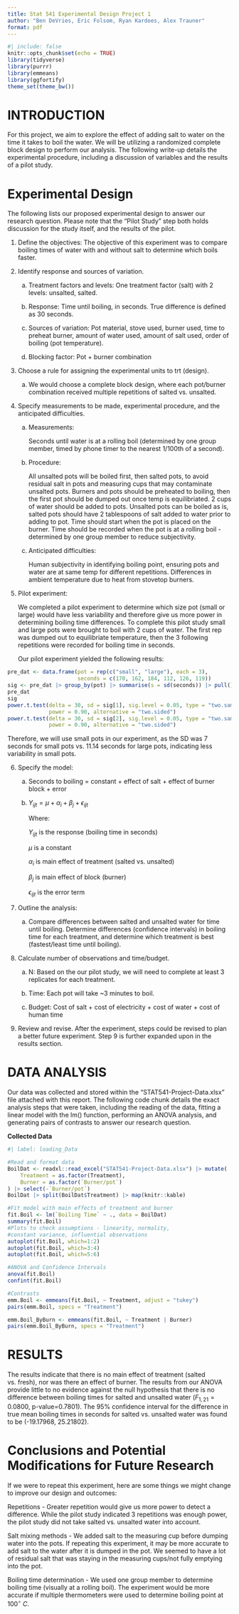 ```yaml
---
title: Stat 541 Experimental Design Project 1
author: "Ben DeVries, Eric Folsom, Ryan Kardoes, Alex Trauner"
format: pdf
---
```


```r
#| include: false
knitr::opts_chunk$set(echo = TRUE)
library(tidyverse)
library(purrr)
library(emmeans)
library(ggfortify)
theme_set(theme_bw())
```


# INTRODUCTION

For this project, we aim to explore the effect of adding salt to water on the time it takes to boil the water. We will be utilizing a randomized complete block design to perform our analysis. The following write-up details the experimental procedure, including a discussion of variables and the results of a pilot study.


# Experimental Design

The following lists our proposed experimental design to answer our research question. Please note that the "Pilot Study" step both holds discussion for the study itself, and the results of the pilot.

1.	Define the objectives: The objective of this experiment was to compare boiling times of water with and without salt to determine which boils faster. 
2.	Identify response and sources of variation.  
    a.	Treatment factors and levels: One treatment factor (salt) with 2 levels: unsalted, salted. 
    b.	Response: Time until boiling, in seconds. True difference is defined as 30 seconds.

    c.	Sources of variation: Pot material, stove used, burner used, time to preheat burner, amount of water used, amount of salt used, order of boiling (pot temperature).

    d.	Blocking factor: Pot + burner combination

3.	Choose a rule for assigning the experimental units to trt (design). 

    a.	We would choose a complete block design, where each pot/burner combination received multiple repetitions of salted vs. unsalted.

4.	Specify measurements to be made, experimental procedure, and the anticipated difficulties. 

    a.	Measurements: 
    
        Seconds until water is at a rolling boil (determined by one group member, timed by phone timer to the nearest 1/100th of a second).

    b.	Procedure: 
    
        All unsalted pots will be boiled first, then salted pots, to avoid residual salt in pots and measuring cups that may contaminate unsalted pots. Burners and pots should be preheated to boiling, then the first pot should be dumped out once temp is equilibriated. 2 cups of water should be added to pots. Unsalted pots can be boiled as is, salted pots should have 2 tablespoons of salt added to water prior to adding to pot. Time should start when the pot is placed on the burner. Time should be recorded when the pot is at a rolling boil - determined by one group member to reduce subjectivity.

    c.	Anticipated difficulties:
    
        Human subjectivity in identifying boiling point, ensuring pots and water are at same temp for different repetitions. Differences in ambient temperature due to heat from stovetop burners.

5.	Pilot experiment: 

    We completed a pilot experiment to determine which size pot (small or large) would have less variability and therefore give us more power in determining boiling time differences. To complete this pilot study small and large pots were brought to boil with 2 cups of water. The first rep was dumped out to equilibriate temperature, then the 3 following repetitions were recorded for boiling time in seconds.

    Our pilot experiment yielded the following results:

```r
pre_dat <- data.frame(pot = rep(c("small", "large"), each = 3),
                      seconds = c(170, 162, 184, 112, 126, 119))
sig <- pre_dat |> group_by(pot) |> summarise(s = sd(seconds)) |> pull()
pre_dat
sig
power.t.test(delta = 30, sd = sig[1], sig.level = 0.05, type = "two.sample",
             power = 0.90, alternative = "two.sided")
power.t.test(delta = 30, sd = sig[2], sig.level = 0.05, type = "two.sample",
             power = 0.90, alternative = "two.sided")
```

Therefore, we will use small pots in our experiment, as the SD was 7 seconds for small pots vs. 11.14 seconds for large pots, indicating less variability in small pots.

6.	Specify the model: 

    a.	Seconds to boiling = constant + effect of salt + effect of burner block + error 

    b.	$Y_{ijt} = \mu + \alpha_i + \beta_j + \epsilon_{ijt}$

        Where:

          $Y_{ijt}$ is the response (boiling time in seconds)

          $\mu$ is a constant

          $\alpha_i$ is main effect of treatment (salted vs. unsalted)

          $\beta_j$ is main effect of block (burner)

          $\epsilon_{ijt}$ is the error term

7.	Outline the analysis:

    a.	Compare differences between salted and unsalted water for time until boiling. Determine differences (confidence intervals) in boiling time for each treatment, and determine which treatment is best (fastest/least time until boiling).

8.	Calculate number of observations and time/budget. 

    a.	N: Based on the our pilot study, we will need to complete at least 3 replicates for each treatment. 

    b.	Time: Each pot will take ~3 minutes to boil.

    c.	Budget: Cost of salt + cost of electricity + cost of water + cost of human time 
9.	Review and revise. After the experiment, steps could be revised to plan a better future experiment. Step 9 is further expanded upon in the results section.

# DATA ANALYSIS

Our data was collected and stored within the "STAT541-Project-Data.xlsx" file attached with this report. The following code chunk details the exact analysis steps that were taken, including the reading of the data, fitting a linear model with the lm() function, performing an ANOVA analysis, and generating pairs of contrasts to answer our research question.

**Collected Data**

```r
#| label: loading_Data

#Read and format data
BoilDat <- readxl::read_excel("STAT541-Project-Data.xlsx") |> mutate(
    Treatment = as.factor(Treatment),
    Burner = as.factor(`Burner/pot`)
) |> select(-`Burner/pot`)
BoilDat |> split(BoilDat$Treatment) |> map(knitr::kable)

#Fit model with main effects of treatment and burner
fit.Boil <- lm(`Boiling Time` ~ ., data = BoilDat)
summary(fit.Boil)
#Plots to check assumptions - linearity, normality,
#constant variance, influential observations
autoplot(fit.Boil, which=1:2)
autoplot(fit.Boil, which=3:4)
autoplot(fit.Boil, which=5:6)

#ANOVA and Confidence Intervals
anova(fit.Boil)
confint(fit.Boil)

#Contrasts
emm.Boil <- emmeans(fit.Boil, ~ Treatment, adjust = "tukey")
pairs(emm.Boil, specs = "Treatment")

emm.Boil_ByBurn <- emmeans(fit.Boil, ~ Treatment | Burner)
pairs(emm.Boil_ByBurn, specs = "Treatment")
```

# RESULTS

The results indicate that there is no main effect of treatment (salted vs. fresh), nor was there an effect of burner. The results from our ANOVA provide little to no evidence against the null hypothesis that there is no difference between boiling times for salted and unsalted water ($F_{1,21}=0.0800$, p-value=0.7801). The 95% confidence interval for the difference in true mean boiling times in seconds for salted vs.
unsalted water was found to be (-19.17968, 25.21802).

# Conclusions and Potential Modifications for Future Research

If we were to repeat this experiment, here are some things we might change to improve our design and outcomes:

Repetitions - Greater repetition would give us more power to detect a difference. While the pilot study indicated 3 repetitions was enough power, the pilot study did not take salted vs. unsalted water into account.

Salt mixing methods - We added salt to the measuring cup before dumping water into the pots. If repeating this experiment, it may be more accurate to add salt to the water after it is dumped in the pot. We seemed to have a lot of residual salt that was staying in the measuring cups/not fully emptying into the pot.

Boiling time determination - We used one group member to determine boiling time (visually at a rolling boil). The experiment would be more accurate if multiple thermometers were used to determine boiling point at $100^{\circ}\ C$. 
